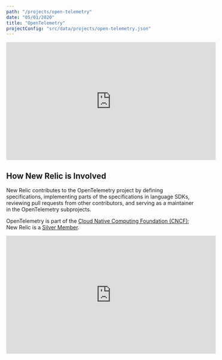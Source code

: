 ```yaml
---
path: "/projects/open-telemetry"
date: "05/01/2020"
title: "OpenTelemetry"
projectConfig: "src/data/projects/open-telemetry.json"
---
```



<div className="responsive-video">
  <iframe width="560" height="315" src="https://youtube.com/embed/yY6hHhiDths" frameborder="0" allow="accelerometer; autoplay; encrypted-media; gyroscope; picture-in-picture" allowfullscreen></iframe>
</div>

## How New Relic is Involved

New Relic contributes to the OpenTelemetry project by defining specifications, implementing parts of the specifications in language SDKs, reviewing pull requests from other contributors, and serving as a maintainer in the OpenTelemetry subprojects.

OpenTelemetry is part of the [Cloud Native Computing Foundation (CNCF)](https://www.cncf.io/); New Relic is a [Silver Member](https://www.cncf.io/about/members/).

<div className="responsive-video">
  <iframe width="560" height="315" src="https://youtube.com/embed/O-9gV3xuqwg" frameborder="0" allow="accelerometer; autoplay; encrypted-media; gyroscope; picture-in-picture" allowfullscreen></iframe>
</div>
